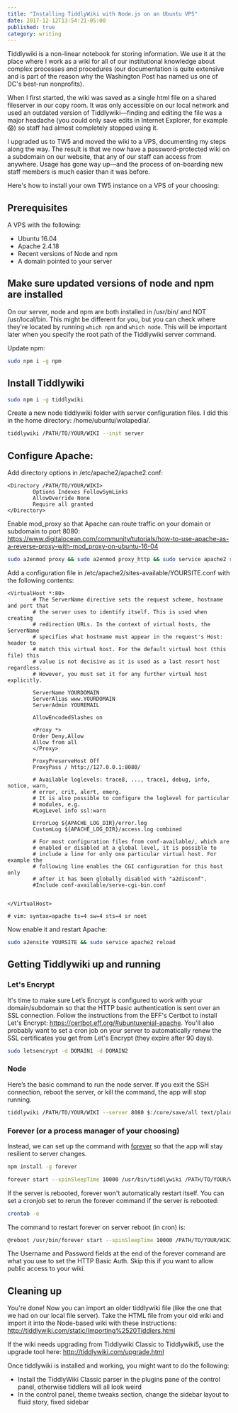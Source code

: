 ```yaml
---
title: "Installing TiddlyWiki with Node.js on an Ubuntu VPS"
date: 2017-12-12T13:54:21-05:00
published: true
category: writing
---
```


Tiddlywiki is a non-linear notebook for storing information. We use it at the place where I work as a wiki for all of our institutional knowledge about complex processes and procedures (our documentation is quite extensive and is part of the reason why the Washington Post has named us one of DC's best-run nonprofits).

When I first started, the wiki was saved as a single html file on a shared fileserver in our copy room. It was only accessible on our local network and used an outdated version of Tiddlywiki—finding and editing the file was a major headache (you could only save edits in Internet Explorer, for example 😱) so staff had almost completely stopped using it.

I upgraded us to TW5 and moved the wiki to a VPS, documenting my steps along the way. The result is that we now have a password-protected wiki on a subdomain on our website, that any of our staff can access from anywhere. Usage has gone way up—and the process of on-boarding new staff members is much easier than it was before.

Here's how to install your own TW5 instance on a VPS of your choosing:

## Prerequisites

A VPS with the following:

- Ubuntu 16.04
- Apache 2.4.18
- Recent versions of Node and npm
- A domain pointed to your server

## Make sure updated versions of node and npm are installed

On our server, node and npm are both installed in /usr/bin/ and NOT /usr/local/bin. This might be different for you, but you can check where they're located by running `which npm` and `which node`. This will be important later when you specify the root path of the Tiddlywiki server command.

Update npm:

```bash
sudo npm i -g npm
```

## Install Tiddlywiki

```bash
sudo npm i -g tiddlywiki
```

Create a new node tiddlywiki folder with server configuration files. I did this in the home directory: /home/ubuntu/wolapedia/.

```bash
tiddlywiki /PATH/TO/YOUR/WIKI --init server
```

## Configure Apache:

Add directory options in /etc/apache2/apache2.conf:

```
<Directory /PATH/TO/YOUR/WIKI>
        Options Indexes FollowSymLinks
        AllowOverride None
        Require all granted
</Directory>
```

Enable mod_proxy so that Apache can route traffic on your domain or subdomain to port 8080: https://www.digitalocean.com/community/tutorials/how-to-use-apache-as-a-reverse-proxy-with-mod_proxy-on-ubuntu-16-04

```bash
sudo a2enmod proxy && sudo a2enmod proxy_http && sudo service apache2 reload
```

Add a configuration file in /etc/apache2/sites-available/YOURSITE.conf with the following contents:

```
<VirtualHost *:80>
        # The ServerName directive sets the request scheme, hostname and port that
        # the server uses to identify itself. This is used when creating
        # redirection URLs. In the context of virtual hosts, the ServerName
        # specifies what hostname must appear in the request's Host: header to
        # match this virtual host. For the default virtual host (this file) this
        # value is not decisive as it is used as a last resort host regardless.
        # However, you must set it for any further virtual host explicitly.

        ServerName YOURDOMAIN
        ServerAlias www.YOURDOMAIN
        ServerAdmin YOUREMAIL

        AllowEncodedSlashes on

        <Proxy *>
        Order Deny,Allow
        Allow from all
        </Proxy>

        ProxyPreserveHost Off
        ProxyPass / http://127.0.0.1:8080/

        # Available loglevels: trace8, ..., trace1, debug, info, notice, warn,
        # error, crit, alert, emerg.
        # It is also possible to configure the loglevel for particular
        # modules, e.g.
        #LogLevel info ssl:warn

        ErrorLog ${APACHE_LOG_DIR}/error.log
        CustomLog ${APACHE_LOG_DIR}/access.log combined

        # For most configuration files from conf-available/, which are
        # enabled or disabled at a global level, it is possible to
        # include a line for only one particular virtual host. For example the
        # following line enables the CGI configuration for this host only
        # after it has been globally disabled with "a2disconf".
        #Include conf-available/serve-cgi-bin.conf


</VirtualHost>

# vim: syntax=apache ts=4 sw=4 sts=4 sr noet
```

Now enable it and restart Apache:

```bash
sudo a2ensite YOURSITE && sudo service apache2 reload
```

## Getting Tiddlywiki up and running

### Let's Encrypt

It's time to make sure Let’s Encrypt is configured to work with your domain/subdomain so that the HTTP basic authentication is sent over an SSL connection. Follow the instructions from the EFF's Certbot to install Let's Encrypt: https://certbot.eff.org/#ubuntuxenial-apache. You'll also probably want to set a cron job on your server to automatically renew the SSL certificates you get from Let's Encrypt (they expire after 90 days).

```bash
sudo letsencrypt -d DOMAIN1 -d DOMAIN2
```

### Node

Here’s the basic command to run the node server. If you exit the SSH connection, reboot the server, or kill the command, the app will stop running.

```bash
tiddlywiki /PATH/TO/YOUR/WIKI --server 8080 $:/core/save/all text/plain text/html USERNAME PASSWORD
```

### Forever (or a process manager of your choosing)

Instead, we can set up the command with [forever](https://github.com/foreverjs/forever) so that the app will stay resilient to server changes.

```bash
npm install -g forever

forever start --spinSleepTime 10000 /usr/bin/tiddlywiki /PATH/TO/YOUR/WIKI --server 8080 $:/core/save/all text/plain text/html USERNAME PASSWORD
```

If the server is rebooted, forever won't automatically restart itself. You can set a cronjob set to rerun the forever command if the server is rebooted:

```bash
crontab -e
```

The command to restart forever on server reboot (in cron) is:

```bash
@reboot /usr/bin/forever start --spinSleepTime 10000 /PATH/TO/YOUR/WIKI /PATH/TO/YOUR/WIKI --server 8080 $:/core/save/all text/plain text/html USERNAME PASSWORD
```

The Username and Password fields at the end of the forever command are what you use to set the HTTP Basic Auth. Skip this if you want to allow public access to your wiki.

## Cleaning up

You're done! Now you can import an older tiddlywiki file (like the one that we had on our local file server). Take the HTML file from your old wiki and import it into the Node-based wiki with these instructions: http://tiddlywiki.com/static/Importing%2520Tiddlers.html

If the wiki needs upgrading from Tiddlywiki Classic to Tiddlywiki5, use the upgrade tool here: http://tiddlywiki.com/upgrade.html

Once tiddlywiki is installed and working, you might want to do the following:

- Install the TiddlyWiki Classic parser in the plugins pane of the control panel, otherwise tiddlers will all look weird
- In the control panel, theme tweaks section, change the sidebar layout to fluid story, fixed sidebar
